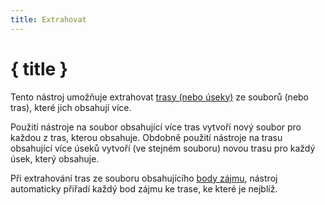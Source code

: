 ```yaml
---
title: Extrahovat
---
```


<script>
</script>

# <Ungroup size="24" class="inline-block" style="margin-bottom: 5px" /> { title }

Tento nástroj umožňuje extrahovat [trasy (nebo úseky)](../gpx) ze souborů (nebo tras), které jich obsahují více.

<div class="flex flex-row justify-center">
    <Extract class="text-foreground p-3 border rounded-md shadow-lg" />
</div>

Použití nástroje na soubor obsahující více tras vytvoří nový soubor pro každou z tras, kterou obsahuje.
Obdobně použití nástroje na trasu obsahující více úseků vytvoří (ve stejném souboru) novou trasu pro každý úsek, který obsahuje.

<DocsNote>

Při extrahování tras ze souboru obsahujícího <a href="../gpx">body zájmu</a>, nástroj automaticky přiřadí každý bod zájmu ke trase, ke které je nejblíž.

</DocsNote>
